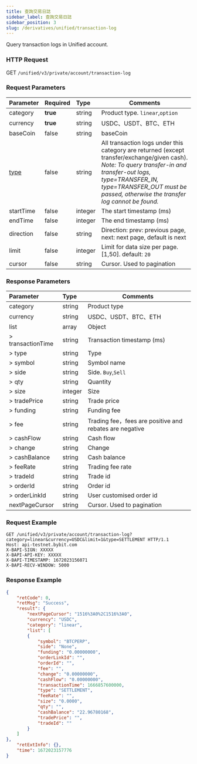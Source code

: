 ```yaml
---
title: 查詢交易日誌
sidebar_label: 查詢交易日誌
sidebar_position: 3
slug: /derivatives/unified/transaction-log
---
```

Query transaction logs in Unified account.

### HTTP Request
GET `/unified/v3/private/account/transaction-log`

### Request Parameters
| Parameter | Required | Type | Comments|
|:----- |:-------|:-----|------ |
|category |**true** |string	|Product type. `linear`,`option`|
|currency |**true** |string	|USDC、USDT、BTC、ETH |
|baseCoin |false |string |baseCoin|
|[type](../enum#type) |false |string |All transaction logs under this category are returned (except transfer/exchange/given cash). _Note: To query transfer-in and transfer-out logs, type=TRANSFER_IN, type=TRANSFER_OUT must be passed, otherwise the transfer log cannot be found._|
|startTime |false |integer |The start timestamp (ms) |
|endTime |false	|integer |The end timestamp (ms) |
|direction |false |string |Direction: prev: previous page, next: next page, default is next |
|limit |false |integer |Limit for data size per page. [1,50]. default: `20`|
|cursor |false |string |Cursor. Used to pagination|

### Response Parameters
| Parameter | Type | Comments|
|:----- |:-----|----- |
|category |string |Product type |
|currency |string |USDC、USDT、BTC、ETH |
|list |array |Object |
|> transactionTime	|string	|Transaction timestamp (ms)|
|> type |string |Type |
|> symbol |string |Symbol name |
|> side |string |Side. `Buy`,`Sell` |
|> qty	|string	|Quantity |
|> size |integer |Size |
|> tradePrice |string |Trade price |
|> funding	|string	|Funding fee|
|> fee	|string	|Trading fee，fees are positive and rebates are negative |
|> cashFlow |string |Cash flow |
|> change |string |Change |
|> cashBalance	|string	|Cash balance|
|> feeRate	|string	|Trading fee rate |
|> tradeId	|string |Trade id |
|> orderId	|string	|Order id |
|> orderLinkId	|string	|User customised order id |
|nextPageCursor	|string	|Cursor. Used to pagination |

### Request Example

<Tabs>
<TabItem value="console" label="Console">

```http
GET /unified/v3/private/account/transaction-log?category=linear&currency=USDC&limit=1&type=SETTLEMENT HTTP/1.1
Host: api-testnet.bybit.com
X-BAPI-SIGN: XXXXX
X-BAPI-API-KEY: XXXXX
X-BAPI-TIMESTAMP: 1672023156071
X-BAPI-RECV-WINDOW: 5000
```

</TabItem>
</Tabs>

### Response Example

<Tabs>
<TabItem value="json-linear" label="linear">

```json
{
    "retCode": 0,
    "retMsg": "Success",
    "result": {
        "nextPageCursor": "1516%3A0%2C1516%3A0",
        "currency": "USDC",
        "category": "linear",
        "list": [
        {
            "symbol": "BTCPERP",
            "side": "None",
            "funding": "0.00000000",
            "orderLinkId": "",
            "orderId": "",
            "fee": "",
            "change": "0.00000000",
            "cashFlow": "0.00000000",
            "transactionTime": 1666857600000,
            "type": "SETTLEMENT",
            "feeRate": "",
            "size": "0.0000",
            "qty": "",
            "cashBalance": "22.96780168",
            "tradePrice": "",
            "tradeId": ""
        }
    ]
},
    "retExtInfo": {},
    "time": 1672023157776
}
```
</TabItem>
</Tabs>